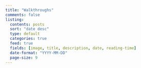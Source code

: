 ```yaml
---
title: "Walkthroughs"
comments: false
listing:
  contents: posts
  sort: "date desc"
  type: default
  categories: true
  feed: true
  fields: [image, title, description, date, reading-time]
  date-format: "YYYY-MM-DD"
  page-size: 9
---
```


